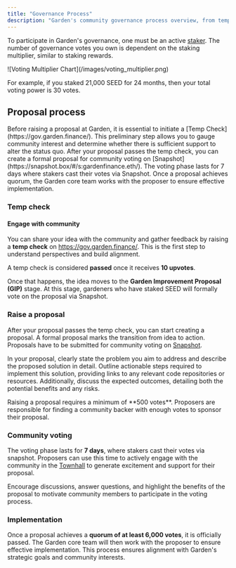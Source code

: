 ```yaml
---
title: "Governance Process"
description: "Garden's community governance process overview, from temp checks to implementation"
---
```


To participate in Garden's governance, one must be an active [staker](/home/fundamentals/core-concepts/stakers). The number of governance votes you own is dependent on the staking multiplier, similar to staking rewards.

<Frame>
  ![Voting Multiplier Chart](/images/voting_multiplier.png)
</Frame>

For example, if you staked 21,000 SEED for 24 months, then your total voting power is 30 votes.

## Proposal process

<Steps>
  <Step title="Temp check">
    Before raising a proposal at Garden, it is essential to initiate a [Temp Check](https://gov.garden.finance/). This preliminary step allows you to gauge community interest and determine whether there is sufficient support to alter the status quo.
  </Step>
  <Step title="Raise a proposal">
    After your proposal passes the temp check, you can create a formal proposal for community voting on [Snapshot](https://snapshot.box/#/s:gardenfinance.eth/).
  </Step>
  <Step title="Community voting">
    The voting phase lasts for 7 days where stakers cast their votes via Snapshot.
  </Step>
  <Step title="Implementation">
    Once a proposal achieves quorum, the Garden core team works with the proposer to ensure effective implementation.
  </Step>
</Steps>

### Temp check

#### Engage with community

You can share your idea with the community and gather feedback by raising a **temp check** on https://gov.garden.finance/. This is the first step to understand perspectives and build alignment.

A temp check is considered **passed** once it receives **10 upvotes**.

Once that happens, the idea moves to the **Garden Improvement Proposal (GIP)** stage. At this stage, gardeners who have staked SEED will formally vote on the proposal via Snapshot.

### Raise a proposal

After your proposal passes the temp check, you can start creating a proposal. A formal proposal marks the transition from idea to action. Proposals have to be submitted for community voting on [Snapshot](https://snapshot.org/#/gardenfinance.eth).

In your proposal, clearly state the problem you aim to address and describe the proposed solution in detail. Outline actionable steps required to implement this solution, providing links to any relevant code repositories or resources. Additionally, discuss the expected outcomes, detailing both the potential benefits and any risks.

<Warning>
  Raising a proposal requires a minimum of **500 votes**. Proposers are responsible for finding a community backer with enough votes to sponsor their proposal.
</Warning>

### Community voting

The voting phase lasts for **7 days**, where stakers cast their votes via snapshot. Proposers can use this time to actively engage with the community in the [Townhall](https://discord.gg/B7RczEFuJ5) to generate excitement and support for their proposal.

<Tip>
  Encourage discussions, answer questions, and highlight the benefits of the proposal to motivate community members to participate in the voting process.
</Tip>

### Implementation

Once a proposal achieves a **quorum of at least 6,000 votes**, it is officially passed. The Garden core team will then work with the proposer to ensure effective implementation. This process ensures alignment with Garden's strategic goals and community interests.